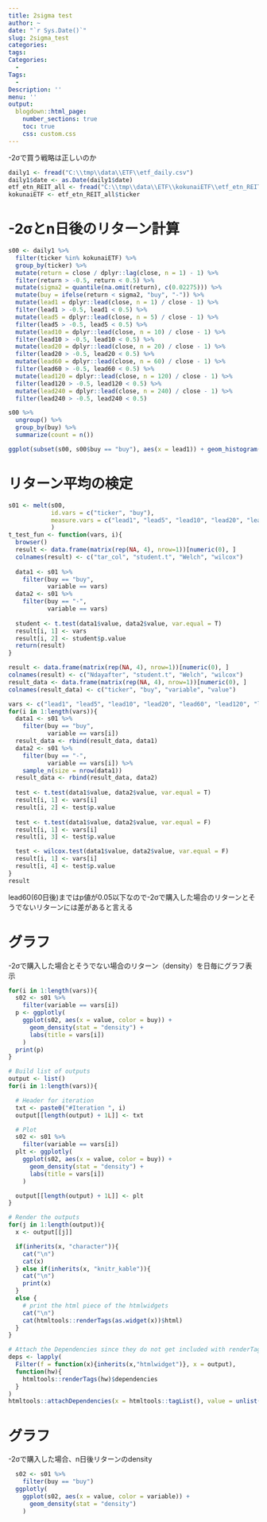 ```yaml
---
title: 2sigma test
author: ~
date: "`r Sys.Date()`"
slug: 2sigma_test
categories: 
tags: 
Categories:
  - 
Tags:
  - 
Description: ''
menu: ''
output:
  blogdown::html_page:
    number_sections: true
    toc: true
    css: custom.css
---
```


-2σで買う戦略は正しいのか

```r
daily1 <- fread("C:\\tmp\\data\\ETF\\etf_daily.csv")
daily1$date <- as.Date(daily1$date)
etf_etn_REIT_all <- fread("C:\\tmp\\data\\ETF\\kokunaiETF\\etf_etn_REIT_all.csv", header = T)
kokunaiETF <- etf_etn_REIT_all$ticker
```


# -2σとn日後のリターン計算
```r
s00 <- daily1 %>%
  filter(ticker %in% kokunaiETF) %>%
  group_by(ticker) %>%
  mutate(return = close / dplyr::lag(close, n = 1) - 1) %>%
  filter(return > -0.5, return < 0.5) %>%
  mutate(sigma2 = quantile(na.omit(return), c(0.02275))) %>%
  mutate(buy = ifelse(return < sigma2, "buy", "-")) %>%
  mutate(lead1 = dplyr::lead(close, n = 1) / close - 1) %>%
  filter(lead1 > -0.5, lead1 < 0.5) %>%
  mutate(lead5 = dplyr::lead(close, n = 5) / close - 1) %>%
  filter(lead5 > -0.5, lead5 < 0.5) %>%
  mutate(lead10 = dplyr::lead(close, n = 10) / close - 1) %>%
  filter(lead10 > -0.5, lead10 < 0.5) %>%
  mutate(lead20 = dplyr::lead(close, n = 20) / close - 1) %>%
  filter(lead20 > -0.5, lead20 < 0.5) %>%
  mutate(lead60 = dplyr::lead(close, n = 60) / close - 1) %>%
  filter(lead60 > -0.5, lead60 < 0.5) %>%
  mutate(lead120 = dplyr::lead(close, n = 120) / close - 1) %>%
  filter(lead120 > -0.5, lead120 < 0.5) %>%
  mutate(lead240 = dplyr::lead(close, n = 240) / close - 1) %>%
  filter(lead240 > -0.5, lead240 < 0.5)

s00 %>%
  ungroup() %>%
  group_by(buy) %>%
  summarize(count = n())
```

```r
ggplot(subset(s00, s00$buy == "buy"), aes(x = lead1)) + geom_histogram()
```

# リターン平均の検定  

```r
s01 <- melt(s00,
            id.vars = c("ticker", "buy"),
            measure.vars = c("lead1", "lead5", "lead10", "lead20", "lead60", "lead120", "lead240")
            )
t_test_fun <- function(vars, i){
  browser()
  result <- data.frame(matrix(rep(NA, 4), nrow=1))[numeric(0), ]
  colnames(result) <- c("tar_col", "student.t", "Welch", "wilcox")
  
  data1 <- s01 %>%
    filter(buy == "buy",
           variable == vars)
  data2 <- s01 %>%
    filter(buy == "-",
           variable == vars)
  
  student <- t.test(data1$value, data2$value, var.equal = T)
  result[i, 1] <- vars
  result[i, 2] <- student$p.value
  return(result)
}

result <- data.frame(matrix(rep(NA, 4), nrow=1))[numeric(0), ]
colnames(result) <- c("Ndayafter", "student.t", "Welch", "wilcox")
result_data <- data.frame(matrix(rep(NA, 4), nrow=1))[numeric(0), ]
colnames(result_data) <- c("ticker", "buy", "variable", "value")

vars <- c("lead1", "lead5", "lead10", "lead20", "lead60", "lead120", "lead240")
for(i in 1:length(vars)){
  data1 <- s01 %>%
    filter(buy == "buy",
           variable == vars[i])
  result_data <- rbind(result_data, data1)
  data2 <- s01 %>%
    filter(buy == "-",
           variable == vars[i]) %>%
    sample_n(size = nrow(data1))
  result_data <- rbind(result_data, data2)
  
  test <- t.test(data1$value, data2$value, var.equal = T)
  result[i, 1] <- vars[i]
  result[i, 2] <- test$p.value
  
  test <- t.test(data1$value, data2$value, var.equal = F)
  result[i, 1] <- vars[i]
  result[i, 3] <- test$p.value

  test <- wilcox.test(data1$value, data2$value, var.equal = F)
  result[i, 1] <- vars[i]
  result[i, 4] <- test$p.value
}
result
```

lead60(60日後)まではp値が0.05以下なので-2σで購入した場合のリターンとそうでないリターンには差があると言える  

# グラフ  
-2σで購入した場合とそうでない場合のリターン（density）を日毎にグラフ表示  
```r
for(i in 1:length(vars)){
  s02 <- s01 %>%
    filter(variable == vars[i])
  p <- ggplotly(
    ggplot(s02, aes(x = value, color = buy)) +
      geom_density(stat = "density") +
      labs(title = vars[i])
    )
  print(p)
}
```

```r

# Build list of outputs
output <- list()
for(i in 1:length(vars)){

  # Header for iteration
  txt <- paste0("#Iteration ", i)
  output[[length(output) + 1L]] <- txt

  # Plot
  s02 <- s01 %>%
    filter(variable == vars[i])
  plt <- ggplotly(
    ggplot(s02, aes(x = value, color = buy)) +
      geom_density(stat = "density") +
      labs(title = vars[i])
    )

  output[[length(output) + 1L]] <- plt
}

# Render the outputs
for(j in 1:length(output)){
  x <- output[[j]]

  if(inherits(x, "character")){
    cat("\n")
    cat(x)
  } else if(inherits(x, "knitr_kable")){
    cat("\n")
    print(x)
  }
  else {
    # print the html piece of the htmlwidgets
    cat("\n")
    cat(htmltools::renderTags(as.widget(x))$html)
  }
}
```

```r
# Attach the Dependencies since they do not get included with renderTags(...)$html
deps <- lapply(
  Filter(f = function(x){inherits(x,"htmlwidget")}, x = output),
  function(hw){
    htmltools::renderTags(hw)$dependencies
  }
)
htmltools::attachDependencies(x = htmltools::tagList(), value = unlist(deps,recursive=FALSE))
```

# グラフ  
-2σで購入した場合、n日後リターンのdensity
```r
  s02 <- s01 %>%
    filter(buy == "buy")
  ggplotly(
    ggplot(s02, aes(x = value, color = variable)) +
      geom_density(stat = "density")
    )
```